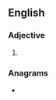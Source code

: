 ==English==

===Adjective===
{{en-adj}}

# {{alternative spelling of|ropy|lang=en}}

===Anagrams===
* {{anagrams|en|Poyer|pyore}}